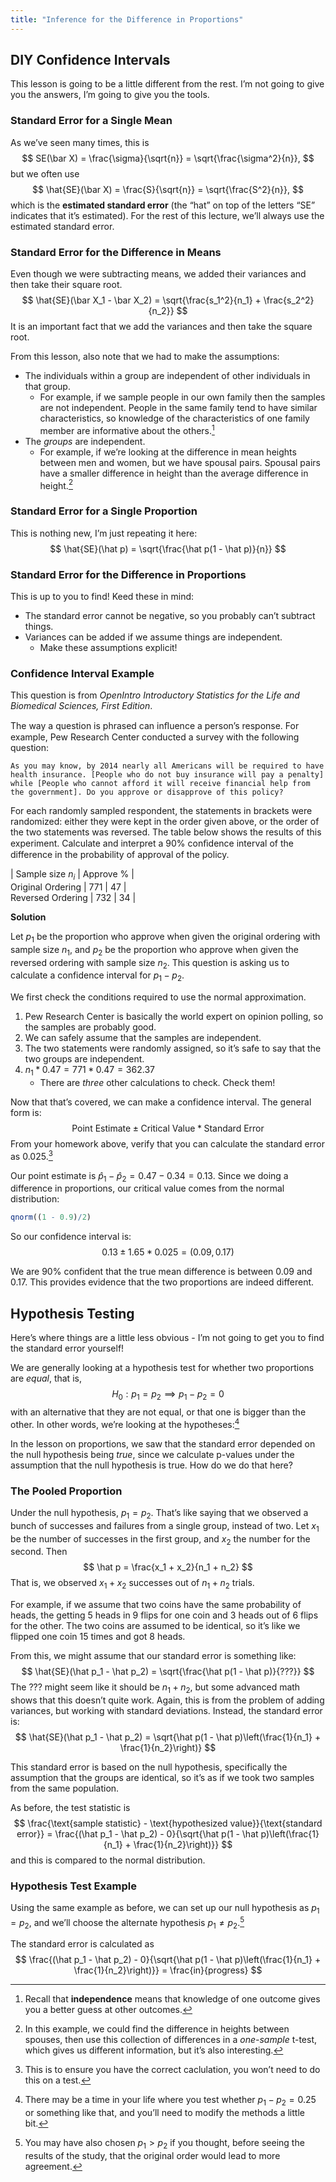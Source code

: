 ```yaml
---
title: "Inference for the Difference in Proportions"
---
```


## DIY Confidence Intervals

This lesson is going to be a little different from the rest. I'm not going to give you the answers, I'm going to give you the tools.

### Standard Error for a Single Mean

As we've seen many times, this is 
$$
SE(\bar X) = \frac{\sigma}{\sqrt{n}} = \sqrt{\frac{\sigma^2}{n}},
$$
but we often use
$$
\hat{SE}(\bar X) = \frac{S}{\sqrt{n}} = \sqrt{\frac{S^2}{n}},
$$
which is the **estimated standard error** (the "hat" on top of the letters "SE" indicates that it's estimated). For the rest of this lecture, we'll always use the estimated standard error.

### Standard Error for the Difference in Means

Even though we were subtracting means, we added their variances and then take their square root. 
$$
\hat{SE}(\bar X_1 - \bar X_2) = \sqrt{\frac{s_1^2}{n_1} + \frac{s_2^2}{n_2}}
$$
It is an important fact that we add the variances and then take the square root.

From this lesson, also note that we had to make the assumptions:

- The individuals within a group are independent of other individuals in that group.
    - For example, if we sample people in our own family then the samples are not independent. People in the same family tend to have similar characteristics, so knowledge of the characteristics of one family member are informative about the others.^[Recall that **independence** means that knowledge of one outcome gives you a better guess at other outcomes.]
- The *groups* are independent.
    - For example, if we're looking at the difference in mean heights between men and women, but we have spousal pairs. Spousal pairs have a smaller difference in height than the average difference in height.^[In this example, we could find the difference in heights between spouses, then use this collection of differences in a *one-sample* t-test, which gives us different information, but it's also interesting.]

### Standard Error for a Single Proportion

This is nothing new, I'm just repeating it here:
$$
\hat{SE}(\hat p) = \sqrt{\frac{\hat p(1 - \hat p)}{n}}
$$

### Standard Error for the Difference in Proportions

This is up to you to find! Keed these in mind:

- The standard error cannot be negative, so you probably can't subtract things.
- Variances can be added if we assume things are independent. 
    - Make these assumptions explicit!

### Confidence Interval Example


This question is from *OpenIntro Introductory Statistics for the Life and Biomedical Sciences, First Edition*.

The way a question is phrased can inﬂuence a person’s response. For example, Pew Research Center conducted a survey with the following question: 

    As you may know, by 2014 nearly all Americans will be required to have health insurance. [People who do not buy insurance will pay a penalty] while [People who cannot afford it will receive financial help from the government]. Do you approve or disapprove of this policy?

For each randomly sampled respondent, the statements in brackets were randomized: either they were kept in the order given above, or the order of the two statements was reversed. The table below shows the results of this experiment. Calculate and interpret a 90% conﬁdence interval of the difference in the probability of approval of the policy.

| | Sample size $n_i$ | Approve % |
| Original Ordering | 771 | 47 |
| Reversed Ordering | 732 | 34 |

**Solution**

Let $p_1$ be the proportion who approve when given the original ordering with sample size $n_1$, and $p_2$ be the proportion who approve when given the reversed ordering with sample size $n_2$. This question is asking us to calculate a confidence interval for $p_1 - p_2$.

We first check the conditions required to use the normal approximation. 

1. Pew Research Center is basically the world expert on opinion polling, so the samples are probably good.
2. We can safely assume that the samples are independent.
3. The two statements were randomly assigned, so it's safe to say that the two groups are independent.
4. $n_1 * 0.47 = 771 * 0.47 = 362.37$
    - There are *three* other calculations to check. Check them!

Now that that's covered, we can make a confidence interval. The general form is:
$$
\text{Point Estimate}\pm\text{Critical Value}*\text{Standard Error}
$$
From your homework above, verify that you can calculate the standard error as 0.025.^[This is to ensure you have the correct caclulation, you won't need to do this on a test.]

Our point estimate is $\hat p_1 - \hat p_2 = 0.47 - 0.34 = 0.13$. Since we doing a difference in proportions, our critical value comes from the normal distribution:

```r
qnorm((1 - 0.9)/2)
```

So our confidence interval is:
$$
0.13 \pm 1.65*0.025 = (0.09, 0.17)
$$

We are 90% confident that the true mean difference is between 0.09 and 0.17. This provides evidence that the two proportions are indeed different.

## Hypothesis Testing

Here's where things are a little less obvious - I'm not going to get you to find the standard error yourself!

We are generally looking at a hypothesis test for whether two proportions are *equal*, that is,
$$
H_0: p_1 = p_2\implies p_1 - p_2 = 0
$$
with an alternative that they are not equal, or that one is bigger than the other. In other words, we're looking at the hypotheses:^[There may be a time in your life where you test whether $p_1 - p_2 = 0.25$ or something like that, and you'll need to modify the methods a little bit.]
\begin{align*}
H_0: &p_{1-2} = 0\\
H_A: &p_{1-2} \ne 0\text{ or }p_{1-2} > 0\text{ or }p_{1-2} > 0\\
\end{align*}

In the lesson on proportions, we saw that the standard error depended on the null hypothesis being *true*, since we calculate p-values under the assumption that the null hypothesis is true. How do we do that here?

### The Pooled Proportion

Under the null hypothesis, $p_1 = p_2$. That's like saying that we observed a bunch of successes and failures from a single group, instead of two. Let $x_1$ be the number of successes in the first group, and $x_2$ the number for the second. Then
$$
\hat p = \frac{x_1 + x_2}{n_1 + n_2}
$$
That is, we observed $x_1 + x_2$ successes out of $n_1 + n_2$ trials. 

For example, if we assume that two coins have the same probability of heads, the getting 5 heads in 9 flips for one coin and 3 heads out of 6 flips for the other. The two coins are assumed to be identical, so it's like we flipped one coin 15 times and got 8 heads.

From this, we might assume that our standard error is something like:
$$
\hat{SE}(\hat p_1 - \hat p_2) = \sqrt{\frac{\hat p(1 - \hat p)}{???}}
$$
The ??? might seem like it should be $n_1 + n_2$, but some advanced math shows that this doesn't quite work. Again, this is from the problem of adding variances, but working with standard deviations. Instead, the standard error is:
$$
\hat{SE}(\hat p_1 - \hat p_2) = \sqrt{\hat p(1 - \hat p)\left(\frac{1}{n_1} + \frac{1}{n_2}\right)}
$$

This standard error is based on the null hypothesis, specifically the assumption that the groups are identical, so it's as if we took two samples from the same population.

As before, the test statistic is
$$
\frac{\text{sample statistic} - \text{hypothesized value}}{\text{standard error}} = \frac{(\hat p_1 - \hat p_2) - 0}{\sqrt{\hat p(1 - \hat p)\left(\frac{1}{n_1} + \frac{1}{n_2}\right)}}
$$
and this is compared to the normal distribution.

### Hypothesis Test Example

Using the same example as before, we can set up our null hypothesis as $p_1 = p_2$, and we'll choose the alternate hypothesis $p_1 \ne p_2$.^[You may have also chosen $p_1 > p_2$ if you thought, before seeing the results of the study, that the original order would lead to more agreement.]


The standard error is calculated as
$$
\frac{(\hat p_1 - \hat p_2) - 0}{\sqrt{\hat p(1 - \hat p)\left(\frac{1}{n_1} + \frac{1}{n_2}\right)}} = \frac{in}{progress}
$$
